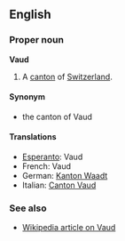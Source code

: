 ==English==
===Proper noun===
'''Vaud'''

#A [[canton]] of [[Switzerland]].

====Synonym====
*the canton of Vaud

====Translations====
*[[Esperanto]]: Vaud
*French: Vaud
*German: [[Kanton Waadt]]
*Italian: [[Canton Vaud]]

===See also===
*[[en:Vaud|Wikipedia article on Vaud]]